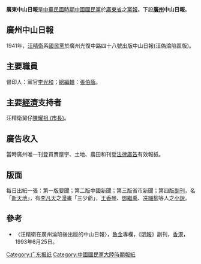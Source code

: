 '''廣東中山日報'''是[[中華民國大陸時期|中華民國時期]][[國民黨|中國國民黨]]於[[廣東省|廣東省]]之[[黨報|黨報]]。下設'''[[廣州|廣州]]中山日報'''。

==廣州中山日報==
1941年，[[汪精衛|汪精衛]]系[[國民黨|國民黨]]於廣州光復中路四十八號出版中山日報(汪偽淪陷區版)。

==主要職員==
督印人：黨官[[李光和|李光和]]；[[總編輯|總編輯]]：[[張伯蔭|張伯蔭]]。

==主要[[經濟|經濟]]支持者==
汪精衛舅仔[[陳耀祖_(市長)|陳耀祖 (市長)]]。

==廣告收入==
當時廣州唯一刊登買賣屋宇、土地、農田和刊登[[法律|法律]][[廣告|廣告]]有效報紙。

==版面==
每日出紙一張：第一版要聞；第二版中國新聞；第三版省市新聞；第四版[[副刊|副刊]]，名「[[新天地|新天地]]」，有[[李凡天|李凡天]]之[[漫畫|漫畫]]「三少爺」，[[王香琴|王香琴]]、[[鄧繼禹|鄧繼禹]]、[[冼細柳|冼細柳]]等人之[[小說|小說]]。

==參考==
*〈汪精衛在廣州淪陷後出版的中山日報〉，[[魯金|魯金]]專欄，《[[明報|明報]]》副刊，[[香港|香港]]，1993年6月25日。

[[Category:广东报纸|Category:广东报纸]]
[[Category:中國國民黨大陸時期報紙|Category:中國國民黨大陸時期報紙]]